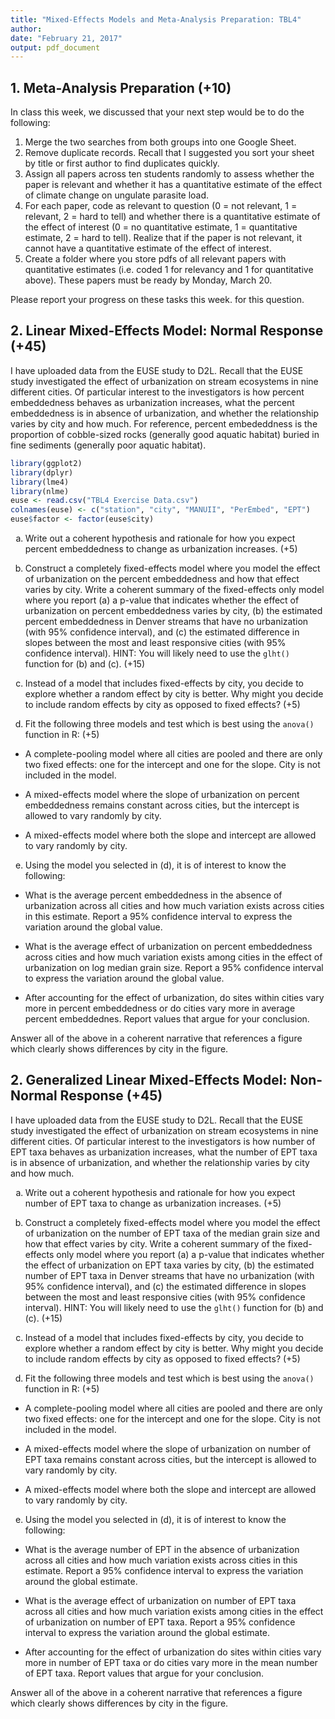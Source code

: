 ```yaml
---
title: "Mixed-Effects Models and Meta-Analysis Preparation: TBL4"
author: 
date: "February 21, 2017"
output: pdf_document
---
```


## 1. Meta-Analysis Preparation (+10)

In class this week, we discussed that your next step would be to do the following:

1. Merge the two searches from both groups into one Google Sheet.
2. Remove duplicate records. Recall that I suggested you sort your sheet by title or first author to find duplicates quickly. 
3. Assign all papers across ten students randomly to assess whether the paper is relevant and whether it has a quantitative estimate of the effect of climate change on ungulate parasite load. 
4. For each paper, code as relevant to question (0 = not relevant, 1 = relevant, 2 = hard to tell) and whether there is a quantitative estimate of the effect of interest (0 = no quantitative estimate, 1 = quantitative estimate, 2 = hard to tell). Realize that if the paper is not relevant, it cannot have a quantitative estimate of the effect of interest. 
5. Create a folder where you store pdfs of all relevant papers with quantitative estimates (i.e. coded 1 for relevancy and 1 for quantitative above). These papers must be ready by Monday, March 20.

Please report your progress on these tasks this week. for this question.


## 2. Linear Mixed-Effects Model: Normal Response (+45)

I have uploaded data from the EUSE study to D2L. Recall that the EUSE study investigated the effect of urbanization on stream ecosystems in nine different cities. Of particular interest to the investigators is how percent embeddedness behaves as urbanization increases, what the percent embeddedness is in absence of urbanization, and whether the relationship varies by city and how much. For reference, percent embededdness is the proportion of cobble-sized rocks (generally good aquatic habitat) buried in fine sediments (generally poor aquatic habitat).

```r
library(ggplot2)
library(dplyr)
library(lme4)
library(nlme)
euse <- read.csv("TBL4 Exercise Data.csv")
colnames(euse) <- c("station", "city", "MANUII", "PerEmbed", "EPT")
euse$factor <- factor(euse$city)
```

(a) Write out a coherent hypothesis and rationale for how you expect percent embeddedness to change as urbanization increases. (+5)

(b) Construct a completely fixed-effects model where you model the effect of urbanization on the percent embeddedness and how that effect varies by city. Write a coherent summary of the fixed-effects only model where you report (a) a p-value that indicates whether the effect of urbanization on percent embeddedness varies by city, (b) the estimated percent embeddedness in Denver streams that have no urbanization (with 95% confidence interval), and (c) the estimated difference in slopes between the most and least responsive cities (with 95% confidence interval). HINT: You will likely need to use the ```glht()``` function for (b) and (c). (+15)

(c) Instead of a model that includes fixed-effects by city, you decide to explore whether a random effect by city is better. Why might you decide to include random effects by city as opposed to fixed effects? (+5)

(d) Fit the following three models and test which is best using the ```anova()``` function in R: (+5)

* A complete-pooling model where all cities are pooled and there are only two fixed effects: one for the intercept and one for the slope. City is not included in the model.

* A mixed-effects model where the slope of urbanization on percent embeddedness remains constant across cities, but the intercept is allowed to vary randomly by city.

* A mixed-effects model where both the slope and intercept are allowed to vary randomly by city.

(e) Using the model you selected in (d), it is of interest to know the following:

* What is the average percent embeddedness in the absence of urbanization across all cities and how much variation exists across cities in this estimate. Report a 95% confidence interval to express the variation around the global value. 

* What is the average effect of urbanization on percent embeddedness across cities and how much variation exists among cities in the effect of urbanization on log median grain size. Report a 95% confidence interval to express the variation around the global value. 

* After accounting for the effect of urbanization, do sites within cities vary more in percent embeddedness or do cities vary more in average percent embeddednes. Report values that argue for your conclusion.

Answer all of the above in a coherent narrative that references a figure which clearly shows differences by city in the figure. 

## 2. Generalized Linear Mixed-Effects Model: Non-Normal Response (+45)

I have uploaded data from the EUSE study to D2L. Recall that the EUSE study investigated the effect of urbanization on stream ecosystems in nine different cities. Of particular interest to the investigators is how number of EPT taxa behaves as urbanization increases, what the number of EPT taxa is in absence of urbanization, and whether the relationship varies by city and how much. 

(a) Write out a coherent hypothesis and rationale for how you expect number of EPT taxa to change as urbanization increases. (+5)

(b) Construct a completely fixed-effects model where you model the effect of urbanization on the number of EPT taxa of the median grain size and how that effect varies by city. Write a coherent summary of the fixed-effects only model where you report (a) a p-value that indicates whether the effect of urbanization on EPT taxa varies by city, (b) the estimated number of EPT taxa in Denver streams that have no urbanization (with 95% confidence interval), and (c) the estimated difference in slopes between the most and least responsive cities (with 95% confidence interval). HINT: You will likely need to use the ```glht()``` function for (b) and (c). (+15)

(c) Instead of a model that includes fixed-effects by city, you decide to explore whether a random effect by city is better. Why might you decide to include random effects by city as opposed to fixed effects? (+5)

(d) Fit the following three models and test which is best using the ```anova()``` function in R: (+5)

* A complete-pooling model where all cities are pooled and there are only two fixed effects: one for the intercept and one for the slope. City is not included in the model.

* A mixed-effects model where the slope of urbanization on number of EPT taxa remains constant across cities, but the intercept is allowed to vary randomly by city.

* A mixed-effects model where both the slope and intercept are allowed to vary randomly by city.

(e) Using the model you selected in (d), it is of interest to know the following:

* What is the average number of EPT in the absence of urbanization across all cities and how much variation exists across cities in this estimate. Report a 95% confidence interval to express the variation around the global estimate. 

* What is the average effect of urbanization on number of EPT taxa across all cities and how much variation exists among cities in the effect of urbanization on number of EPT taxa. Report a 95% confidence interval to express the variation around the global estimate. 

* After accounting for the effect of urbanization do sites within cities vary more in number of EPT taxa or do cities vary more in the mean number of EPT taxa. Report values that argue for your conclusion.

Answer all of the above in a coherent narrative that references a figure which clearly shows differences by city in the figure. 
